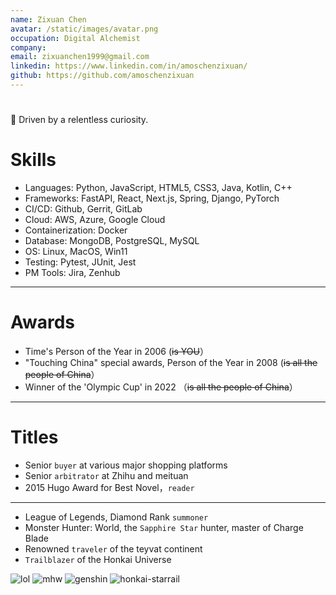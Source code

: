 ```yaml
---
name: Zixuan Chen
avatar: /static/images/avatar.png
occupation: Digital Alchemist
company:
email: zixuanchen1999@gmail.com
linkedin: https://www.linkedin.com/in/amoschenzixuan/
github: https://github.com/amoschenzixuan
---
```


#

📖 Driven by a relentless curiosity.

# Skills

- Languages: Python, JavaScript, HTML5, CSS3, Java, Kotlin, C++
- Frameworks: FastAPI, React, Next.js, Spring, Django, PyTorch
- CI/CD: Github, Gerrit, GitLab
- Cloud: AWS, Azure, Google Cloud
- Containerization: Docker
- Database: MongoDB, PostgreSQL, MySQL
- OS: Linux, MacOS, Win11
- Testing: Pytest, JUnit, Jest
- PM Tools: Jira, Zenhub

---

# Awards

- Time's Person of the Year in 2006 (<s>is YOU</s>）
- "Touching China" special awards, Person of the Year in 2008 (<s>is all the people of China</s>）
- Winner of the 'Olympic Cup' in 2022 （<s>is all the people of China</s>）

---

# Titles

- Senior `buyer` at various major shopping platforms
- Senior `arbitrator` at Zhihu and meituan
- 2015 Hugo Award for Best Novel，`reader`

---

- League of Legends, Diamond Rank `summoner`
- Monster Hunter: World, the `Sapphire Star` hunter, master of Charge Blade
- Renowned `traveler` of the teyvat continent
- `Trailblazer` of the Honkai Universe

<div className="grid grid-cols-4 gap-4">
  <img alt="lol" src="/static/images/about/league-of-legends.svg" title="League of Legends" />
  <img
    alt="mhw"
    src="/static/images/about/mhw_research_commission_crest.svg"
    title="Monster Hunter: World"
  />
  <img alt="genshin" src="/static/images/about/genshin-impact.svg" title="Genshin Impact" />
  <img
    alt="honkai-starrail"
    src="/static/images/about/honkai-star-rail.svg"
    title="Honkai Star Rail"
  />
</div>
